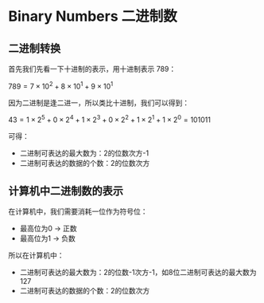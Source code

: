 # Binary Numbers 二进制数

## 二进制转换

首先我们先看一下十进制的表示，用十进制表示 789：

$789 = 7 \times 10^2 + 8 \times 10^1 + 9 \times 10^1$

因为二进制是逢二进一，所以类比十进制，我们可以得到：

$43 = 1 \times 2^5 + 0 \times 2^4 + 1 \times 2^3 + 0 \times 2^2 + 1 \times 2^1 + 1\times 2^0 = 101011$

可得：

- 二进制可表达的最大数为：2的位数次方-1
- 二进制可表达的数据的个数：2的位数次方

## 计算机中二进制数的表示

在计算机中，我们需要消耗一位作为符号位：

- 最高位为0 -> 正数
- 最高位为1 -> 负数

所以在计算机中：

- 二进制可表达的最大数为：2的位数-1次方-1，如8位二进制可表达的最大数为127
- 二进制可表达的数据的个数：2的位数次方